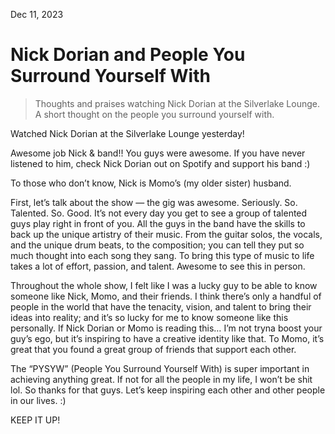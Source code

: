 
<IconLink href="/" text="Home" />

Dec 11, 2023

# Nick Dorian and People You Surround Yourself With

<BlockQuote>
  Thoughts and praises watching Nick Dorian at the Silverlake Lounge. A short
  thought on the people you surround yourself with.
</BlockQuote>

<HeroImage
  src="/posts/starting-a-blog/pacifica.jpeg"
  alt="Panoramic shot of Pacifica, CA"
  caption="Mori Point in Pacifica, CA"
/>

Watched Nick Dorian at the Silverlake Lounge yesterday!

Awesome job Nick & band!! You guys were awesome. If you have never listened to him, check Nick Dorian out on Spotify and support his band :)

To those who don’t know, Nick is Momo’s (my older sister) husband.

First, let’s talk about the show — the gig was awesome. Seriously. So. Talented. So. Good. It’s not every day you get to see a group of talented guys play right in front of you. All the guys in the band have the skills to back up the unique artistry of their music. From the guitar solos, the vocals, and the unique drum beats, to the composition; you can tell they put so much thought into each song they sang. To bring this type of music to life takes a lot of effort, passion, and talent. Awesome to see this in person.

Throughout the whole show, I felt like I was a lucky guy to be able to know someone like Nick, Momo, and their friends. I think there’s only a handful of people in the world that have the tenacity, vision, and talent to bring their ideas into reality; and it’s so lucky for me to know someone like this personally. If Nick Dorian or Momo is reading this… I’m not tryna boost your guy’s ego, but it’s inspiring to have a creative identity like that. To Momo, it’s great that you found a great group of friends that support each other.

The “PYSYW” (People You Surround Yourself With) is super important in achieving anything great. If not for all the people in my life, I won’t be shit lol. So thanks for that guys. Let’s keep inspiring each other and other people in our lives. :)

KEEP IT UP!
